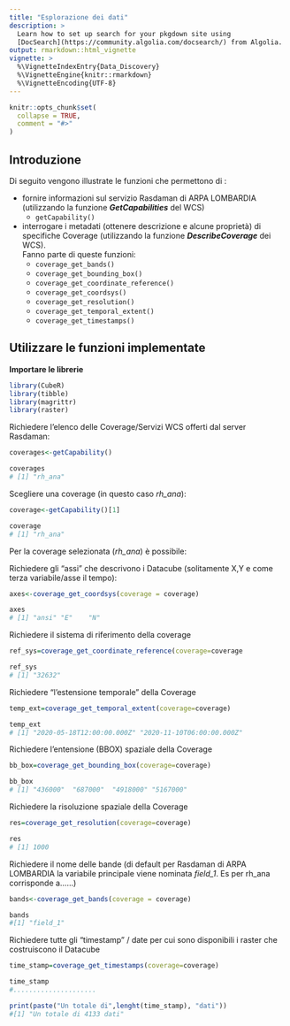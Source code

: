 ```yaml
---
title: "Esplorazione dei dati"
description: >
  Learn how to set up search for your pkgdown site using 
  [DocSearch](https://community.algolia.com/docsearch/) from Algolia.
output: rmarkdown::html_vignette
vignette: >
  %\VignetteIndexEntry{Data_Discovery}
  %\VignetteEngine{knitr::rmarkdown}
  %\VignetteEncoding{UTF-8}
---
```


```r
knitr::opts_chunk$set(
  collapse = TRUE,
  comment = "#>"
)
```

## Introduzione
Di seguito vengono illustrate le funzioni che permettono di :

* fornire informazioni sul servizio Rasdaman di ARPA LOMBARDIA (utilizzando la funzione ***GetCapabilities*** del WCS)
	* `getCapability()`


* interrogare i metadati (ottenere descrizione e alcune proprietà) di specifiche Coverage (utilizzando la funzione ***DescribeCoverage*** dei WCS). <br> Fanno parte di queste funzioni:
	* `coverage_get_bands()`
	* `coverage_get_bounding_box()`
	* `coverage_get_coordinate_reference()`
	* `coverage_get_coordsys()`
	* `coverage_get_resolution()`
	* `coverage_get_temporal_extent()`
	* `coverage_get_timestamps()`


## Utilizzare le funzioni implementate

**Importare le librerie**

```r
library(CubeR)
library(tibble)
library(magrittr)
library(raster)
```

Richiedere l'elenco delle Coverage/Servizi WCS offerti dal server Rasdaman:

```r
coverages<-getCapability()
```

```r
coverages
# [1] "rh_ana" 
```

Scegliere una coverage (in questo caso *rh_ana*):

```r
coverage<-getCapability()[1]
```

```r
coverage
# [1] "rh_ana" 
```


Per la coverage selezionata (*rh_ana*) è possibile:

Richiedere gli "assi" che descrivono i Datacube (solitamente X,Y e come terza variabile/asse il tempo):

```r
axes<-coverage_get_coordsys(coverage = coverage)
```

```r
axes
# [1] "ansi" "E"    "N" 
```

Richiedere il sistema di riferimento della coverage

```r
ref_sys=coverage_get_coordinate_reference(coverage=coverage
```
```r
ref_sys
# [1] "32632"
```

Richiedere "l'estensione temporale" della Coverage

```r
temp_ext=coverage_get_temporal_extent(coverage=coverage)
```
```r
temp_ext
# [1] "2020-05-18T12:00:00.000Z" "2020-11-10T06:00:00.000Z"
```

Richiedere l'entensione (BBOX) spaziale della Coverage

```r
bb_box=coverage_get_bounding_box(coverage=coverage)
```
```r
bb_box
# [1] "436000"  "687000"  "4918000" "5167000"
```

Richiedere la risoluzione spaziale della Coverage

```r
res=coverage_get_resolution(coverage=coverage)
```
```r
res
# [1] 1000
```

Richiedere il nome delle bande (di default per Rasdaman di ARPA LOMBARDIA la variabile principale viene nominata *field_1*. Es per rh_ana corrisponde a......)

```r
bands<-coverage_get_bands(coverage = coverage)
```
```r
bands
#[1] "field_1"
```

Richiedere tutte gli "timestamp" / date per cui sono disponibili i raster che costruiscono il Datacube

```r
time_stamp=coverage_get_timestamps(coverage=coverage)
```
```r
time_stamp
#.....................

print(paste("Un totale di",lenght(time_stamp), "dati"))
#[1] "Un totale di 4133 dati"
```